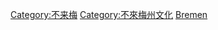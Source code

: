 {{Commons category|Culture of Bremen}}

[[Category:不来梅|Category:不来梅]]
[[Category:不來梅州文化|Category:不來梅州文化]]
[[Category:德國各城市文化|Bremen]]